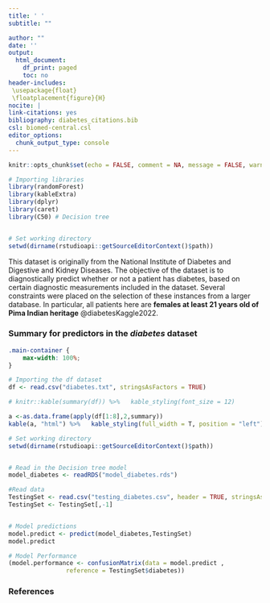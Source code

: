```yaml
---
title: ' '
subtitle: ""

author: ""
date: ''
output:
  html_document:
    df_print: paged
    toc: no
header-includes:
 \usepackage{float}
 \floatplacement{figure}{H}
nocite: |
link-citations: yes
bibliography: diabetes_citations.bib
csl: biomed-central.csl
editor_options: 
  chunk_output_type: console
---
```


```r
knitr::opts_chunk$set(echo = FALSE, comment = NA, message = FALSE, warning = FALSE)
```



```r
# Importing libraries
library(randomForest)
library(kableExtra)
library(dplyr)
library(caret)
library(C50) # Decision tree


# Set working directory
setwd(dirname(rstudioapi::getSourceEditorContext()$path))
```

This dataset is originally from the National Institute of Diabetes and Digestive and Kidney Diseases. The objective of the dataset is to diagnostically predict whether or not a patient has diabetes, based on certain diagnostic measurements included in the dataset. Several constraints were placed on the selection of these instances from a larger database. In particular, all patients here are **females at least 21 years old of Pima Indian heritage** @diabetesKaggle2022.

### **Summary for predictors in the *diabetes* dataset**
```css
.main-container {
    max-width: 100%;
}
```

```r
# Importing the df dataset
df <- read.csv("diabetes.txt", stringsAsFactors = TRUE)

# knitr::kable(summary(df)) %>%   kable_styling(font_size = 12)

a <-as.data.frame(apply(df[1:8],2,summary))
kable(a, "html") %>%   kable_styling(full_width = T, position = "left")
```

<!---### Decision Tree model---> 

```r
# Set working directory
setwd(dirname(rstudioapi::getSourceEditorContext()$path))


# Read in the Decision tree model
model_diabetes <- readRDS("model_diabetes.rds")

#Read data
TestingSet <- read.csv("testing_diabetes.csv", header = TRUE, stringsAsFactors = TRUE)
TestingSet <- TestingSet[,-1]


# Model predictions
model.predict <- predict(model_diabetes,TestingSet) 
model.predict
```

<!---### Algorithm performance---> 
```r

# Model Performance
(model.performance <- confusionMatrix(data = model.predict ,
                reference = TestingSet$diabetes))
```
### **References**
```r
```




